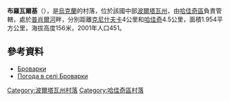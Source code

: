 {{coord|50|23|53|N|34|3|24|E|scale:100000_region:UA|display=title}}

'''布羅瓦爾基'''（{{lang-uk|Броварки}}），是[[烏克蘭|烏克蘭]]的村落，位於該國中部[[波爾塔瓦州|波爾塔瓦州]]，由[[哈佳奇區|哈佳奇區]]負責管轄，處於[[普肖爾河|普肖爾河]]畔，分別距離[[克尼什夫卡_(哈佳奇區)|克尼什夫卡]]4公里和[[哈佳奇|哈佳奇]]4.5公里，面積1.954平方公里，海拔高度156米，2001年人口451。

==參考資料==
* [http://w1.c1.rada.gov.ua/pls/z7502/A005?rdat1=05.01.2012&rf7571=24783 Броварки]{{dead link|date=2018年2月 |bot=InternetArchiveBot |fix-attempted=yes }}
* [http://weather.in.ua/ua/poltavskaja/2052 Погода в селі Броварки] {{Wayback|url=http://weather.in.ua/ua/poltavskaja/2052 |date=20160305120552 }}

{{DEFAULTSORT:Броварки}}
[[Category:波爾塔瓦州村落|Category:波爾塔瓦州村落]]
[[Category:哈佳奇區村落|Category:哈佳奇區村落]]


{{Poltava-geo-stub}}